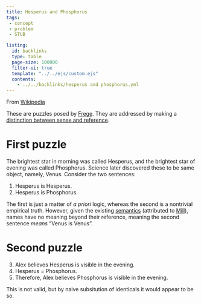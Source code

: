 ```yaml
---
title: Hesperus and Phosphorus
tags: 
 - concept
 - problem
 - STUB

listing:
  id: backlinks
  type: table
  page-size: 100000
  filter-ui: true
  template: "../../ejs/custom.ejs"
  contents:
    - ../../backlinks/hesperus and phosphorus.yml
---
```


From [Wikipedia](https://en.wikipedia.org/wiki/Frege%27s_puzzles)

These are puzzles posed by [Frege](/docs/phil/Gottlob Frege.html). They are addressed
by making a [distinction between sense and reference](/docs/phil/Sense vs reference.html).

# First puzzle 

The brightest star in morning was called Hesperus, and the brightest star of 
evening was called Phosphorus. Science later discovered these to be same object,
namely, Venus. Consider the two sentences:

1. Hesperus is Hesperus.
2. Hesperus is Phosphorus.

The first is just a matter of *a priori* logic, whereas the second is a nontrivial empirical truth. However, given the existing 
[semantics](/docs/phil/Semantics.html) (attributed to [Mill](/docs/phil/John Stuart Mill.html)), names have no meaning beyond their reference, meaning the second sentence *means* "Venus is Venus".

# Second puzzle 

3. Alex believes Hesperus is visible in the evening.
4. Hesperus = Phosphorus.
5. Therefore, Alex believes Phosphorus is visible in the evening.

This is not valid, but by naive subsitution of identicals it would appear to be so.
